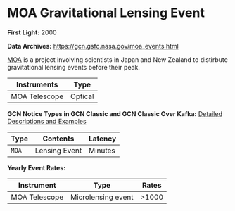 
# MOA Gravitational Lensing Event

**First Light:** 2000

**Data Archives:**
https://gcn.gsfc.nasa.gov/moa_events.html

[MOA](http://www2.phys.canterbury.ac.nz/moa/) is a project involving scientists in Japan and New Zealand to distirbute gravitational lensing events before their peak.

| Instruments   | Type    |
| ------------- | ------- |
| MOA Telescope | Optical |

**GCN Notice Types in GCN Classic and GCN Classic Over Kafka:**
[Detailed Descriptions and Examples](https://gcn.gsfc.nasa.gov/moa.html)

| Type  | Contents      | Latency |
| ----- | ------------- | ------- |
| `MOA` | Lensing Event | Minutes |

**Yearly Event Rates:**

<div className="overflow-table">

| Instrument    | Type               | Rates    |
| ------------- | ------------------ | -------- |
| MOA Telescope | Microlensing event | &gt;1000 |

</div>
